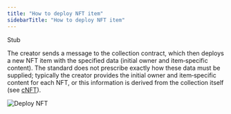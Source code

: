 ```yaml
---
title: "How to deploy NFT item"
sidebarTitle: "How to deploy NFT item"
---
```



Stub

The creator sends a message to the collection contract, which then deploys a new NFT item with the specified data (initial owner and item‑specific content). The standard does not prescribe exactly how these data must be supplied; typically the creator provides the initial owner and item‑specific content for each NFT, or this information is derived from the collection itself (see [cNFT](/standard/tokens/nft/cNFT-how-it-works)).

![Deploy NFT](/standard/tokens/nft/pictures/nftDeploy.jpg)

